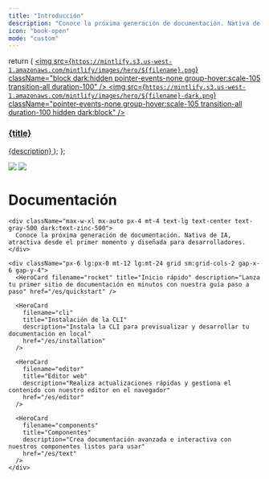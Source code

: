 ```yaml
---
title: "Introducción"
description: "Conoce la próxima generación de documentación. Nativa de IA, atractiva desde el primer momento y diseñada para desarrolladores."
icon: "book-open"
mode: "custom"
---
```


  return (
    <a className="group cursor-pointer pb-8" href={href}>
      <img
        src={`https://mintlify.s3.us-west-1.amazonaws.com/mintlify/images/hero/${filename}.png`}
        className="block dark:hidden pointer-events-none group-hover:scale-105 transition-all duration-100"
      />
      <img
        src={`https://mintlify.s3.us-west-1.amazonaws.com/mintlify/images/hero/${filename}-dark.png`}
        className="pointer-events-none group-hover:scale-105 transition-all duration-100 hidden dark:block"
      />
      <h3 className="mt-5 text-gray-900 dark:text-zinc-50 font-medium">
        {title}
      </h3>
      <span className="mt-1.5">{description}</span>
    </a>
  );
};

<div className="relative">
  <div className="absolute top-0 lg:-top-16 left-0 right-0">
    <img
      src="/images/hero/background-light.png"
      className="block dark:hidden pointer-events-none"
    />
    <img
      src="/images/hero/background-dark.png"
      className="hidden dark:block pointer-events-none"
    />
  </div>

  <div className="px-4 py-16 lg:py-48 lg:pb-24 max-w-3xl mx-auto">
    <h1 className="block text-4xl font-medium text-center text-gray-900 dark:text-zinc-50 tracking-tight">
      Documentación
    </h1>

    <div className="max-w-xl mx-auto px-4 mt-4 text-lg text-center text-gray-500 dark:text-zinc-500">
      Conoce la próxima generación de documentación. Nativa de IA, atractiva desde el primer momento y diseñada para desarrolladores.
    </div>

    <div className="px-6 lg:px-0 mt-12 lg:mt-24 grid sm:grid-cols-2 gap-x-6 gap-y-4">
      <HeroCard filename="rocket" title="Inicio rápido" description="Lanza tu primer sitio de documentación en minutos con nuestra guía paso a paso" href="/es/quickstart" />

      <HeroCard
        filename="cli"
        title="Instalación de la CLI"
        description="Instala la CLI para previsualizar y desarrollar tu documentación en local"
        href="/es/installation"
      />

      <HeroCard
        filename="editor"
        title="Editor web"
        description="Realiza actualizaciones rápidas y gestiona el contenido con nuestro editor en el navegador"
        href="/es/editor"
      />

      <HeroCard
        filename="components"
        title="Componentes"
        description="Crea documentación avanzada e interactiva con nuestros componentes listos para usar"
        href="/es/text"
      />
    </div>
  </div>
</div>
